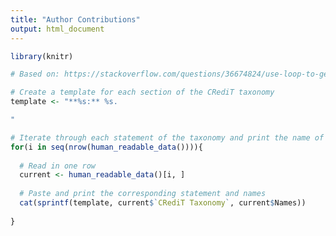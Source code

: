 ```yaml
---
title: "Author Contributions"
output: html_document
---
```


```r
library(knitr)
```

```r
# Based on: https://stackoverflow.com/questions/36674824/use-loop-to-generate-section-of-text-in-rmarkdown

# Create a template for each section of the CRediT taxonomy
template <- "**%s:** %s.

"

# Iterate through each statement of the taxonomy and print the name of the authors who participated in it
for(i in seq(nrow(human_readable_data()))){
  
  # Read in one row
  current <- human_readable_data()[i, ]
  
  # Paste and print the corresponding statement and names
  cat(sprintf(template, current$`CRediT Taxonomy`, current$Names))
  
}
```
